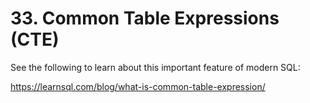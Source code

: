 # <yrChapterNumber>33. </yrChapterNumber> Common Table Expressions (CTE)

See the following to learn about this important feature of modern SQL:

<https://learnsql.com/blog/what-is-common-table-expression/>

